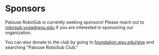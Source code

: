 # Sponsors

Palouse RoboSub is currently seeking sponsors! Please reach out to [robosub.vcea@wsu.edu](mailto:robosub.vcea@wsu.edu) if you are interested in sponsoring our organization.

You can also donate to the club by going to [foundation.wsu.edu/give](https://foundation.wsu.edu/give/) and searching "Palouse RoboSub Club."
